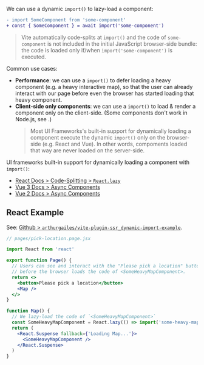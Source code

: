 
We can use a dynamic `import()` to lazy-load a component:

```diff
- import SomeComponent from 'some-component'
+ const { SomeComponent } = await import('some-component')
```

> Vite automatically code-splits at `import()` and the code of `some-component` is not included in the initial JavaScript browser-side bundle:
> the code is loaded only if/when `import('some-component')` is executed.

Common use cases:
 - **Performance**: we can use a `import()` to defer loading a heavy component (e.g. a heavy interactive map), so that the user can already interact with our page before even the browser has started loading that heavy component.
 - **Client-side only components**: we can use a `import()` to load & render a component only on the client-side. (Some components don't work in Node.js, see <Link href="/client-only-components" />.)
   > Most UI Frameworks's built-in support for dynamically loading a component execute the dynamic `import()` only on the browser-side (e.g. React and Vue). In other words, compoments loaded that way are never loaded on the server-side.

UI frameworks built-in support for dynamically loading a component with `import()`:
 - [React Docs > Code-Splitting > `React.lazy`](https://reactjs.org/docs/code-splitting.html#reactlazy)
 - [Vue 3 Docs > Async Components](https://v3.vuejs.org/guide/component-dynamic-async.html#async-components)
 - [Vue 2 Docs > Async Components](https://vuejs.org/v2/guide/components-dynamic-async.html)


## React Example

See: [Github > `arthurgailes/vite-plugin-ssr_dynamic-import-example`](https://github.com/arthurgailes/vite-plugin-ssr_dynamic-import-example).

```jsx
// pages/pick-location.page.jsx

import React from 'react'

export function Page() {
  // Users can see and interact with the "Please pick a location" button
  // before the browser loads the code of <SomeHeavyMapComponent>.
  return <>
    <button>Please pick a location</button>
    <Map />
  </>
}

function Map() {
  // We lazy-load the code of `<SomeHeavyMapComponent>`
  const SomeHeavyMapComponent = React.lazy(() => import('some-heavy-map-component'))
  return (
    <React.Suspense fallback={'Loading Map...'}>
      <SomeHeavyMapComponent />
    </React.Suspense>
  )
}
```
